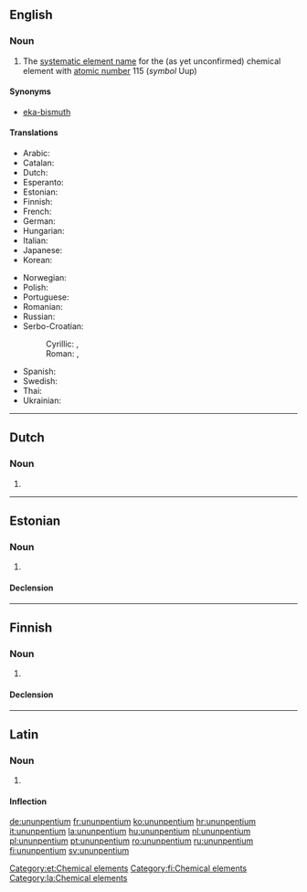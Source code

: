 ==English==

{{elements|Uup|flerovium|Fl|livermorium|Lv}}

===Noun===
{{en-noun|-}}
{{wikipedia}}

# The [[systematic element name]] for the (as yet unconfirmed) chemical element with [[atomic number]] 115 (''symbol'' Uup)

====Synonyms====
* [[eka-bismuth]]

====Translations====
{{trans-top|chemical element}}
* Arabic: {{t|ar|أنون بينتيوم|tr=’unun bíntiyum|m}}
* Catalan: {{t|ca|ununpenti|m}}
* Dutch: {{t+|nl|ununpentium|n}}
* Esperanto: {{t-|eo|ununpentio|xs=Esperanto}}
* Estonian: {{t-|et|ununpentium}}
* Finnish: {{t+|fi|ununpentium}}
* French: {{t+|fr|ununpentium|m}}
* German: {{t+|de|Ununpentium|n}}
* Hungarian: {{t+|hu|ununpentium}}
* Italian: {{t+|it|ununpentio|m}}
* Japanese: {{t|ja|ウンウンペンチウム|tr=ununpenchiumu}}
* Korean: {{t|ko|우눈펜튬|tr=ununpentyum}}
{{trans-mid}}
* Norwegian: {{t-|no|ununpentium}}
* Polish: {{t+|pl|ununpentium|m}}
* Portuguese: {{t-|pt|ununpêntio|m}}
* Romanian: {{t+|ro|ununpentiu|n}}
* Russian: {{t+|ru|унунпентий|m|tr=ununpéntij}}
* Serbo-Croatian:
*: Cyrillic: {{t|sh|унунпентиј|m}}, {{t|sh|унунпентијум|m}}
*: Roman: {{t|sh|ununpentij|m}}, {{t|sh|ununpentijum|m}}
* Spanish: {{t+|es|ununpentio|m}}
* Swedish: {{t+|sv|ununpentium}}
* Thai: {{t|th|อูนอูนเพนเทียม|tr=ūnūnpentiam}}
* Ukrainian: {{t|uk|унунпентій|tr=ununpéntij|m}}
{{trans-bottom}}

----

==Dutch==
{{wikipedia|lang=nl}}
{{elements|Uup|flerovium|Fl|livermorium|Lv|lang=nl}}

===Noun===
{{nl-noun|n|-|-}}

# {{l|en|ununpentium}}

----

==Estonian==

===Noun===
{{et-noun|ununpentiumi|ununpentiumi|par2=ununpentiumit}}

# {{l|en|ununpentium}}

====Declension====
{{et-decl-seminar|ununpentium}}
{{et-decl-redel|ununpentium}}

[[Category:et:Chemical elements]]

----

==Finnish==
{{wikipedia|lang=fi}}

===Noun===
{{fi-noun}}

# {{l|en|ununpentium}}

====Declension====
{{fi-decl-risti|ununpentium|nopl=1|i=0}}

[[Category:fi:Chemical elements]]

----

==Latin==
{{wikipedia|lang=la}}

===Noun===
{{la-noun|ūnūnpentium|ununpentii|ūnūnpentiī|n|second}}

# {{l|en|ununpentium}}

====Inflection====
{{la-decl-2nd-N|ununpenti|ūnūnpenti}}

[[Category:la:Chemical elements]]

[[de:ununpentium]]
[[fr:ununpentium]]
[[ko:ununpentium]]
[[hr:ununpentium]]
[[it:ununpentium]]
[[la:ununpentium]]
[[hu:ununpentium]]
[[nl:ununpentium]]
[[pl:ununpentium]]
[[pt:ununpentium]]
[[ro:ununpentium]]
[[ru:ununpentium]]
[[fi:ununpentium]]
[[sv:ununpentium]]